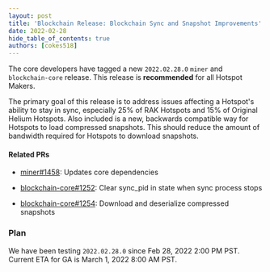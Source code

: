 ```yaml
---
layout: post
title: 'Blockchain Release: Blockchain Sync and Snapshot Improvements'
date: 2022-02-28
hide_table_of_contents: true
authors: [cokes518]
---
```


The core developers have tagged a new `2022.02.28.0` `miner` and `blockchain-core` release. This
release is **recommended** for all Hotspot Makers.

<!--truncate-->

The primary goal of this release is to address issues affecting a Hotspot's ability to stay in sync,
especially 25% of RAK Hotspots and 15% of Original Helium Hotspots. Also included is a new,
backwards compatible way for Hotspots to load compressed snapshots. This should reduce the amount of
bandwidth required for Hotspots to download snapshots.

#### Related PRs

- [miner#1458](https://github.com/helium/miner/pull/1458): Updates core dependencies

- [blockchain-core#1252](https://github.com/helium/blockchain-core/pull/1252): Clear sync_pid in
  state when sync process stops

- [blockchain-core#1254](https://github.com/helium/blockchain-core/pull/1254): Download and
  deserialize compressed snapshots

### Plan

We have been testing `2022.02.28.0` since Feb 28, 2022 2:00 PM PST. Current ETA for GA is March 1,
2022 8:00 AM PST.
